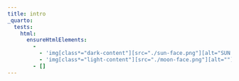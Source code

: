 ```yaml
---
title: intro
_quarto:
  tests:
    html:
      ensureHtmlElements:
        -
          - 'img[class*="dark-content"][src="./sun-face.png"][alt="SUN FACE"]'
          - 'img[class*="light-content"][src="./moon-face.png"][alt=""]'
        - []
---
```

